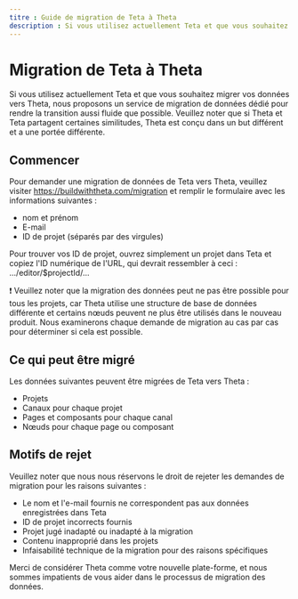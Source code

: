 ```yaml
---
titre : Guide de migration de Teta à Theta
description : Si vous utilisez actuellement Teta et que vous souhaitez migrer vos données vers Theta, nous proposons un service de migration de données dédié pour rendre la transition la plus fluide possible.
---
```


# Migration de Teta à Theta

Si vous utilisez actuellement Teta et que vous souhaitez migrer vos données vers Theta, nous proposons un service de migration de données dédié pour rendre la transition aussi fluide que possible. Veuillez noter que si Theta et Teta partagent certaines similitudes, Theta est conçu dans un but différent et a une portée différente.

## Commencer

Pour demander une migration de données de Teta vers Theta, veuillez visiter https://buildwiththeta.com/migration et remplir le formulaire avec les informations suivantes :

- nom et prénom
- E-mail
- ID de projet (séparés par des virgules)

Pour trouver vos ID de projet, ouvrez simplement un projet dans Teta et copiez l'ID numérique de l'URL, qui devrait ressembler à ceci : .../editor/$projectId/...

❗ Veuillez noter que la migration des données peut ne pas être possible pour tous les projets, car Theta utilise une structure de base de données différente et certains nœuds peuvent ne plus être utilisés dans le nouveau produit. Nous examinerons chaque demande de migration au cas par cas pour déterminer si cela est possible.

## Ce qui peut être migré

Les données suivantes peuvent être migrées de Teta vers Theta :

- Projets
- Canaux pour chaque projet
- Pages et composants pour chaque canal
- Nœuds pour chaque page ou composant

## Motifs de rejet

Veuillez noter que nous nous réservons le droit de rejeter les demandes de migration pour les raisons suivantes :

- Le nom et l'e-mail fournis ne correspondent pas aux données enregistrées dans Teta
- ID de projet incorrects fournis
- Projet jugé inadapté ou inadapté à la migration
- Contenu inapproprié dans les projets
- Infaisabilité technique de la migration pour des raisons spécifiques

Merci de considérer Theta comme votre nouvelle plate-forme, et nous sommes impatients de vous aider dans le processus de migration des données.